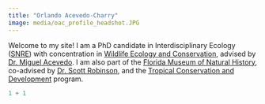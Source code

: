 ```yaml
---
title: "Orlando Acevedo-Charry"
image: media/oac_profile_headshot.JPG
---
```


Welcome to my site! I am a PhD candidate in Interdisciplinary Ecology ([SNRE](https://snre.ifas.ufl.edu/){target="_blank"}) with concentration in [Wildlife Ecology and Conservation](https://wec.ifas.ufl.edu/){target="_blank"}, advised by [Dr. Miguel Acevedo](https://maacevedo.github.io){target="_blank"}. I am also part of the [Florida Museum of Natural History](https://www.floridamuseum.ufl.edu){target="_blank"}, co-advised by [Dr. Scott Robinson](https://www.floridamuseum.ufl.edu/people/scott-robinson/){target="_blank"}, and the [Tropical Conservation and Development](https://uftcd.org){target="_blank"} program. 

```r
1 + 1
```

